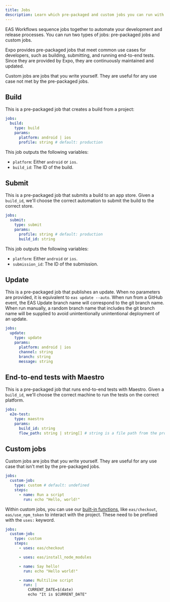 ```yaml
---
title: Jobs
description: Learn which pre-packaged and custom jobs you can run with EAS Workflows.
---
```


EAS Workflows sequence jobs together to automate your development and release processes. You can run two types of jobs: pre-packaged jobs and custom jobs.

Expo provides pre-packaged jobs that meet common use cases for developers, such as building, submitting, and running end-to-end tests. Since they are provided by Expo, they are continuously maintained and updated.

Custom jobs are jobs that you write yourself. They are useful for any use case not met by the pre-packaged jobs.

## Build

This is a pre-packaged job that creates a build from a project:

```yaml .eas/workflows/build.yaml
jobs:
  build:
    type: build
    params:
      platform: android | ios
      profile: string # default: production
```

This job outputs the following variables:

- `platform`: Either `android` or `ios`.
- `build_id`: The ID of the build.

## Submit

This is a pre-packaged job that submits a build to an app store. Given a `build_id`, we'll choose the correct automation to submit the build to the correct store.

```yaml .eas/workflows/submit.yaml
jobs:
  submit:
    type: submit
    params:
      profile: string # default: production
      build_id: string
```

This job outputs the following variables:

- `platform`: Either `android` or `ios`.
- `submission_id`: The ID of the submission.

## Update

This is a pre-packaged job that publishes an update. When no parameters are provided, it is equivalent to `eas update --auto`. When run from a GitHub event, the EAS Update branch name will correspond to the git branch name. When run manually, a random branch name that includes the git branch name will be supplied to avoid unintentionally unintentional deployment of an update.

```yaml .eas/workflows/update.yaml
jobs:
  update:
    type: update
    params:
      platform: android | ios
      channel: string
      branch: string
      message: string
```

## End-to-end tests with Maestro

This is a pre-packaged job that runs end-to-end tests with Maestro. Given a `build_id`, we'll choose the correct machine to run the tests on the correct platform.

```yaml .eas/workflows/e2e-test.yaml
jobs:
  e2e-test:
    type: maestro
    params:
      build_id: string
      flow_path: string | string[] # string is a file path from the project root
```

## Custom jobs

Custom jobs are jobs that you write yourself. They are useful for any use case that isn't met by the pre-packaged jobs.

```yaml .eas/workflows/custom-job.yaml
jobs:
  custom-job:
    type: custom # default: undefined
    steps:
      - name: Run a script
        run: echo "Hello, world!"
```

Within custom jobs, you can use our [built-in functions](/custom-builds/schema/#built-in-eas-functions), like `eas/checkout`, `eas/use_npm_token` to interact with the project. These need to be prefixed with the `uses:` keyword.

```yaml .eas/workflows/custom-job.yaml
jobs:
  custom-job:
    type: custom
    steps:
      - uses: eas/checkout

      - uses: eas/install_node_modules

      - name: Say hello!
        run: echo "Hello world!"

      - name: Multiline script
        run: |
          CURRENT_DATE=$(date)
          echo "It is $CURRENT_DATE"
```
